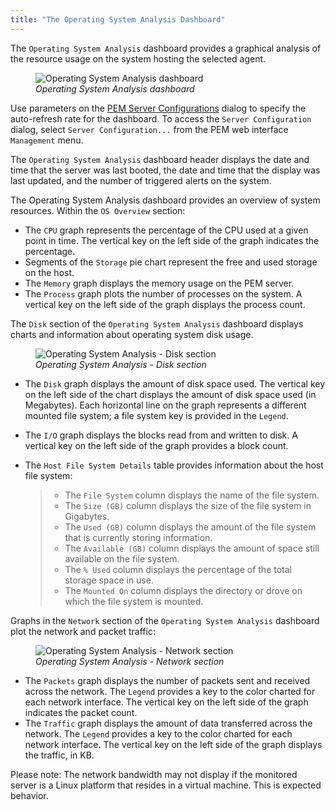 ```yaml
---
title: "The Operating System Analysis Dashboard"
---
```


<div id="os_analysis_dashboard" class="registered_link"></div>

The `Operating System Analysis` dashboard provides a graphical analysis of the resource usage on the system hosting the selected agent.

<figure><img src="../../images/oper_system_analysis.png" class="align-center" alt="Operating System Analysis dashboard" /><figcaption aria-hidden="true"><em>Operating System Analysis dashboard</em></figcaption></figure>

Use parameters on the [PEM Server Configurations](../02_pem_server_config/#pem_server_config) dialog to specify the auto-refresh rate for the dashboard. To access the `Server Configuration` dialog, select `Server Configuration...` from the PEM web interface `Management` menu.

The `Operating System Analysis` dashboard header displays the date and time that the server was last booted, the date and time that the display was last updated, and the number of triggered alerts on the system.

The Operating System Analysis dashboard provides an overview of system resources. Within the `OS Overview` section:

-   The `CPU` graph represents the percentage of the CPU used at a given point in time. The vertical key on the left side of the graph indicates the percentage.
-   Segments of the `Storage` pie chart represent the free and used storage on the host.
-   The `Memory` graph displays the memory usage on the PEM server.
-   The `Process` graph plots the number of processes on the system. A vertical key on the left side of the graph displays the process count.

The `Disk` section of the `Operating System Analysis` dashboard displays charts and information about operating system disk usage.

<figure><img src="../../images/os_analysis_disk.png" class="align-center" alt="Operating System Analysis - Disk section" /><figcaption aria-hidden="true"><em>Operating System Analysis - Disk section</em></figcaption></figure>

-   The `Disk` graph displays the amount of disk space used. The vertical key on the left side of the chart displays the amount of disk space used (in Megabytes). Each horizontal line on the graph represents a different mounted file system; a file system key is provided in the `Legend`.

-   The `I/O` graph displays the blocks read from and written to disk. A vertical key on the left side of the graph provides a block count.

-   The `Host File System Details` table provides information about the host file system:

    > -   The `File System` column displays the name of the file system.
    > -   The `Size (GB)` column displays the size of the file system in Gigabytes.
    > -   The `Used (GB)` column displays the amount of the file system that is currently storing information.
    > -   The `Available (GB)` column displays the amount of space still available on the file system.
    > -   The `% Used` column displays the percentage of the total storage space in use.
    > -   The `Mounted On` column displays the directory or drove on which the file system is mounted.

Graphs in the `Network` section of the `Operating System Analysis` dashboard plot the network and packet traffic:

<figure><img src="../../images/os_analysis_network.png" class="align-center" alt="Operating System Analysis - Network section" /><figcaption aria-hidden="true"><em>Operating System Analysis - Network section</em></figcaption></figure>

-   The `Packets` graph displays the number of packets sent and received across the network. The `Legend` provides a key to the color charted for each network interface. The vertical key on the left side of the graph indicates the packet count.
-   The `Traffic` graph displays the amount of data transferred across the network. The `Legend` provides a key to the color charted for each network interface. The vertical key on the left side of the graph displays the traffic, in KB.

Please note: The network bandwidth may not display if the monitored server is a Linux platform that resides in a virtual machine. This is expected behavior.
